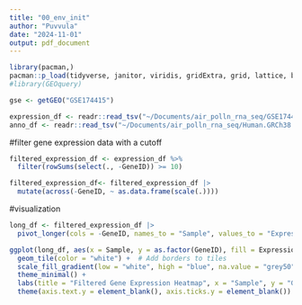```yaml
---
title: "00_env_init"
author: "Puvvula"
date: "2024-11-01"
output: pdf_document
---
```


```r
library(pacman,)
pacman::p_load(tidyverse, janitor, viridis, gridExtra, grid, lattice, broom, mediation)
#library(GEOquery)
```

```r
gse <- getGEO("GSE174415")
```

```r
expression_df <- readr::read_tsv("~/Documents/air_polln_rna_seq/GSE174415_raw_counts_GRCh38.p13_NCBI.tsv")
anno_df <- readr::read_tsv("~/Documents/air_polln_rna_seq/Human.GRCh38.p13.annot.tsv")
```

#filter gene expression data with a cutoff
```r
filtered_expression_df <- expression_df %>%
  filter(rowSums(select(., -GeneID)) >= 10)

filtered_expression_df<- filtered_expression_df |>
  mutate(across(-GeneID, ~ as.data.frame(scale(.))))
```

#visualization
```r
long_df <- filtered_expression_df |>
  pivot_longer(cols = -GeneID, names_to = "Sample", values_to = "Expression")
```

```r
ggplot(long_df, aes(x = Sample, y = as.factor(GeneID), fill = Expression)) +
  geom_tile(color = "white") +  # Add borders to tiles
  scale_fill_gradient(low = "white", high = "blue", na.value = "grey50") +  # Color scale
  theme_minimal() +
  labs(title = "Filtered Gene Expression Heatmap", x = "Sample", y = "Gene ID", fill = "Expression Level") +
  theme(axis.text.y = element_blank(), axis.ticks.y = element_blank())

```

